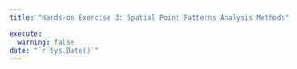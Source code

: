 ```yaml
---
title: "Hands-on Exercise 3: Spatial Point Patterns Analysis Methods"

execute:
  warning: false
date: "`r Sys.Date()`"
---
```

